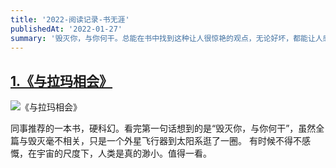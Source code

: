 ```yaml
---
title: '2022-阅读记录-书无涯'
publishedAt: '2022-01-27'
summary: '毁灭你，与你何干。总能在书中找到这种让人很惊艳的观点，无论好坏，都能让人感到真实。在如今这个无法言说的社会里，仿佛只有在书中才能窥见一点真实。'
---
```



## [1.《与拉玛相会》](https://zh.wikipedia.org/wiki/%E8%88%87%E6%8B%89%E7%91%AA%E7%9B%B8%E6%9C%83)

![《与拉玛相会》](https://upload.wikimedia.org/wikipedia/zh/e/e1/Rama_copy.jpg)

同事推荐的一本书，硬科幻。看完第一句话想到的是“毁灭你，与你何干”，虽然全篇与毁灭毫不相关，只是一个外星飞行器到太阳系逛了一圈。
有时候不得不感慨，在宇宙的尺度下，人类是真的渺小。值得一看。